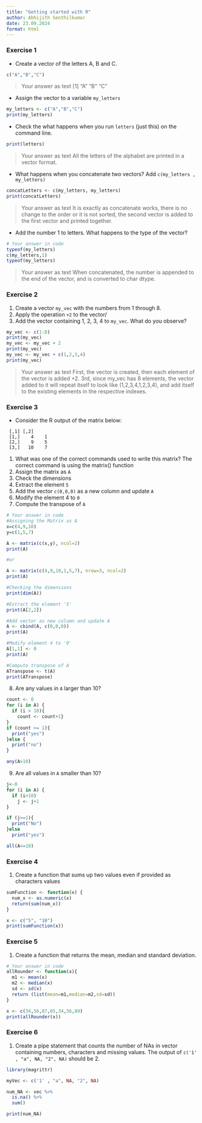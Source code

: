 ```yaml
---
title: "Getting started with R"
author: Abhijith Senthilkumar
date: 23.09.2024
format: html
---
```


### Exercise 1 {#sec-1}

* Create a vector of the letters A, B and C.

```r
c("A","B","C")

```
> Your answer as text
[1] "A" "B" "C"


* Assign the vector to a variable `my_letters`
```r
my_letters <- c("A","B","C")
print(my_letters)
```


* Check the what happens when you run `letters` (just this) on the command line.
```r
print(letters)

```

> Your answer as text
All the letters of the alphabet are printed in a vector format.



* What happens when you concatenate two vectors? Add `c(my_letters , my_letters)`
```r
concatLetters <- c(my_letters, my_letters)
print(concatLetters)
```

> Your answer as text
It is exactly as concatenate works, there is no change to the order or it is not sorted, the second vector is added to the first vector and printed together. 


* Add the number 1 to letters. What happens to the type of the vector?
```r
# Your answer in code
typeof(my_letters)
c(my_letters,1)
typeof(my_letters)

```

> Your answer as text
When concatenated, the number is appended to the end of the vector, and is converted to char dtype. 



### Exercise 2


1. Create a vector `my_vec` with the numbers from 1 through 8.
2. Apply the operation `+2` to the vector/
3. Add the vector containing 1, 2, 3, 4 to `my_vec`. What do you observe?

```r
my_vec <- c(1:8)
print(my_vec)
my_vec <- my_vec + 2
print(my_vec)
my_vec <- my_vec + c(1,2,3,4)
print(my_vec)
```
> Your answer as text
First, the vector is created, then each element of the vector is added +2. 3rd, since my_vec has 8 elements, the vector added to it will repeat itself to look like (1,2,3,4,1,2,3,4), and add itself to the existing elements in the respective indexes. 

### Exercise 3

* Consider the R output of the matrix below:

```
 [,1] [,2]
 [1,]    4    1
 [2,]    9    5
 [3,]   10    7
```

1. What was one of the correct commands used to write this matrix?
The correct command is using the matrix() function
2. Assign the matrix as `A`
3. Check the dimensions
4. Extract the element `5`
5. Add the vector `c(0,0,0)` as a new column and update `A`
6. Modify the element 4 to `0`
7. Compute the transpose of `A`

```r
# Your answer in code
#Assigning the Matrix as A
x=c(4,9,10)
y=c(1,5,7)

A <- matrix(c(x,y), ncol=2)
print(A)

#or

A <- matrix(c(4,9,10,1,5,7), nrow=3, ncol=2)
print(A)

#Checking the dimensions
print(dim(A))

#Extract the element '5'
print(A[2,2])

#Add vector as new column and update A
A <- cbind(A, c(0,0,0))
print(A)

#Modify element 4 to '0'
A[1,1] <- 0
print(A)

#Compute transpose of A
ATranspose <- t(A)
print(ATranspose)
```


8. Are any values in `A` larger than 10? 
```r
count <- 0
for (i in A) {
  if (i > 10){
    count <- count+1}
}
if (count >= 1){
  print("yes")
}else {
  print("no")
}

any(A>10)
```

9. Are all values in `A` smaller than 10?
```r
j<-0
for (i in A) {
  if (i>10)
    j <- j+1
}

if (j>=1){
  print("No")
}else
  print("yes")

all(A<=10)
```

### Exercise 4

1. Create a function that sums up two values even if provided as characters values

```r
sumFunction <- function(x) {
  num_x <- as.numeric(x)
  return(sum(num_x))
}

x <- c("5", "10")
print(sumFunction(x))
```


### Exercise 5

1. Create a function that returns the mean, median and standard deviation.

```r
# Your answer in code
allRounder <- function(x){
  m1 <- mean(x)
  m2 <- median(x)
  sd <- sd(x)
  return (list(mean=m1,median=m2,sd=sd))
}

x <- c(34,56,87,65,34,56,89)
print(allRounder(x))
```


### Exercise 6
1. Create a pipe statement that counts the number of NAs in vector containing numbers, characters and missing values.
The output of `c('1' , "a", NA, "2", NA)` should be 2.

```r
library(magrittr)

myVec <- c('1' , "a", NA, "2", NA)

num_NA <- vec %>%
  is.na() %>%
  sum()

print(num_NA)

```



